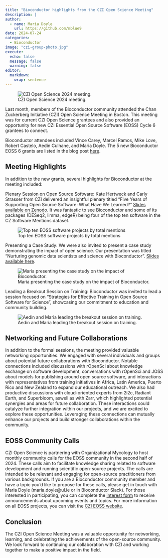 ```yaml
---
title: "Bioconductor highlights from the CZI Open Science Meeting"
description: |
author:
  - name: Maria Doyle
    url: https://github.com/mblue9
date: 2024-07-24
categories:
  - Bioconductor
image: "czi-group-photo.jpg"
execute:
  echo: false
  message: false
  warning: false
editor: 
  markdown: 
    wrap: sentence
---
```


![CZI Open Science 2024 meeting.](czi-group-photo.jpg)

Last month, members of the Bioconductor community attended the Chan Zuckerberg Initiative (CZI) Open Science Meeting in Boston. This meeting was for current CZI Open Science grantees and also provided an opportunity for new CZI Essential Open Source Software (EOSS) Cycle 6 grantees to connect.

Bioconductor attendees included Vince Carey, Marcel Ramos, Mike Love, Robert Castelo, Aedin Culhane, and Maria Doyle. The 5 new Bioconductor EOSS 6 grants are listed in the blog post [here](https://blog.bioconductor.org/posts/2024-07-12-czi-eoss6-grants/).

## Meeting Highlights
In addition to the new grants, several highlights for Bioconductor at the meeting included:

Plenary Session on Open Source Software: Kate Hertweck and Carly Strasser from CZI delivered an insightful plenary titled "Five Years of Supporting Open Source Software: What Have We Learned?" [Slides available on Zenodo](https://zenodo.org/records/11657025). It was fantastic to see Bioconductor and some of its packages (DESeq2, limma, edgeR) being four of the top ten software in the CZ Software Mentions dataset.

![Top ten EOSS software projects by total mentions](cz-plot.jpg)


Presenting a Case Study: We were also invited to present a case study demonstrating the impact of open science. Our presentation was titled “Nurturing genomic data scientists and science with Bioconductor”. [Slides available here](https://docs.google.com/presentation/d/1-6jAyA8_-JQ7t24AuZqC_mjYnrP5P1QnATSe-rgdCfg/edit?usp=sharing).

![Maria presenting the case study on the impact of Bioconductor.](case-study.jpg)

Leading a Breakout Session on Training: Bioconductor was invited to lead a session focused on “Strategies for Effective Training in Open Source Software for Science”, showcasing our commitment to education and community building.

![Aedin and Maria leading the breakout session on training.](training-breakout.jpg)

## Networking and Future Collaborations
In addition to the formal sessions, the meeting provided valuable networking opportunities. We engaged with several individuals and groups about potential future collaborations with Bioconductor. Notable connections included discussions with rOpenSci about knowledge exchange on software development, conversations with rOpenSci and JOSS about models for publishing around open source software, and interactions with representatives from training initiatives in Africa, Latin America, Puerto Rico and New Zealand to expand our educational outreach. We also had productive discussions with cloud-oriented experts from 2i2c, Radiant Earth, and Superbloom, aswell as with Zarr, which highlighted potential synergies and areas for future collaboration. These interactions could catalyze further integration within our projects, and we are excited to explore these opportunities. Leveraging these connections can mutually enhance our projects and build stronger collaborations within the community.

## EOSS Community Calls
CZI Open Science is partnering with Organizational Mycology to host monthly community calls for the EOSS community in the second half of 2024. These calls aim to facilitate knowledge sharing related to software development and running scientific open-source projects. The calls are intended to be relevant and engaging for open-source practitioners from various backgrounds. If you are a Bioconductor community member and have a topic you'd like to propose for these calls, please get in touch with Maria Doyle (maria.doyle@ul.ie or in Bioconductor Slack). For those interested in participating, you can complete the [interest form](https://docs.google.com/forms/d/e/1FAIpQLSeLJv86wkdQXZ_Orut13JAjdSVnHq0xYB6uMC4IHV6PV_hH_g/viewform) to receive announcements about upcoming events and topics. For more information on all EOSS projects, you can visit the [CZI EOSS website](https://chanzuckerberg.com/eoss/).

## Conclusion
The CZI Open Science Meeting was a valuable opportunity for networking, learning, and celebrating the achievements of the open-source community. We look forward to continuing our collaboration with CZI and working together to make a positive impact in the field.
